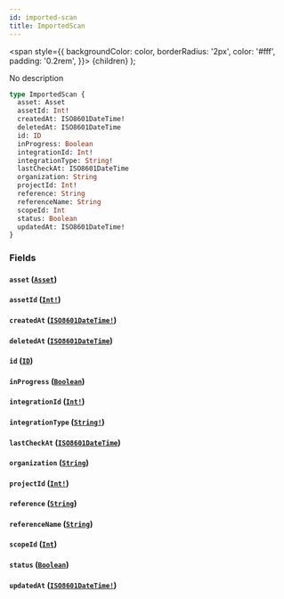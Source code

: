 ```yaml
---
id: imported-scan
title: ImportedScan
---
```


<span
style={{
      backgroundColor: color,
      borderRadius: '2px',
      color: '#fff',
      padding: '0.2rem',
    }}>
{children}
</span>
);

No description

```graphql
type ImportedScan {
  asset: Asset
  assetId: Int!
  createdAt: ISO8601DateTime!
  deletedAt: ISO8601DateTime
  id: ID
  inProgress: Boolean
  integrationId: Int!
  integrationType: String!
  lastCheckAt: ISO8601DateTime
  organization: String
  projectId: Int!
  reference: String
  referenceName: String
  scopeId: Int
  status: Boolean
  updatedAt: ISO8601DateTime!
}
```

### Fields

#### `asset` ([`Asset`](/api/graphql/documentation/objects/asset))

#### `assetId` ([`Int!`](/api/graphql/documentation/scalars/int))

#### `createdAt` ([`ISO8601DateTime!`](/api/graphql/documentation/scalars/iso-8601-date-time))

#### `deletedAt` ([`ISO8601DateTime`](/api/graphql/documentation/scalars/iso-8601-date-time))

#### `id` ([`ID`](/api/graphql/documentation/scalars/id))

#### `inProgress` ([`Boolean`](/api/graphql/documentation/scalars/boolean))

#### `integrationId` ([`Int!`](/api/graphql/documentation/scalars/int))

#### `integrationType` ([`String!`](/api/graphql/documentation/scalars/string))

#### `lastCheckAt` ([`ISO8601DateTime`](/api/graphql/documentation/scalars/iso-8601-date-time))

#### `organization` ([`String`](/api/graphql/documentation/scalars/string))

#### `projectId` ([`Int!`](/api/graphql/documentation/scalars/int))

#### `reference` ([`String`](/api/graphql/documentation/scalars/string))

#### `referenceName` ([`String`](/api/graphql/documentation/scalars/string))

#### `scopeId` ([`Int`](/api/graphql/documentation/scalars/int))

#### `status` ([`Boolean`](/api/graphql/documentation/scalars/boolean))

#### `updatedAt` ([`ISO8601DateTime!`](/api/graphql/documentation/scalars/iso-8601-date-time))

